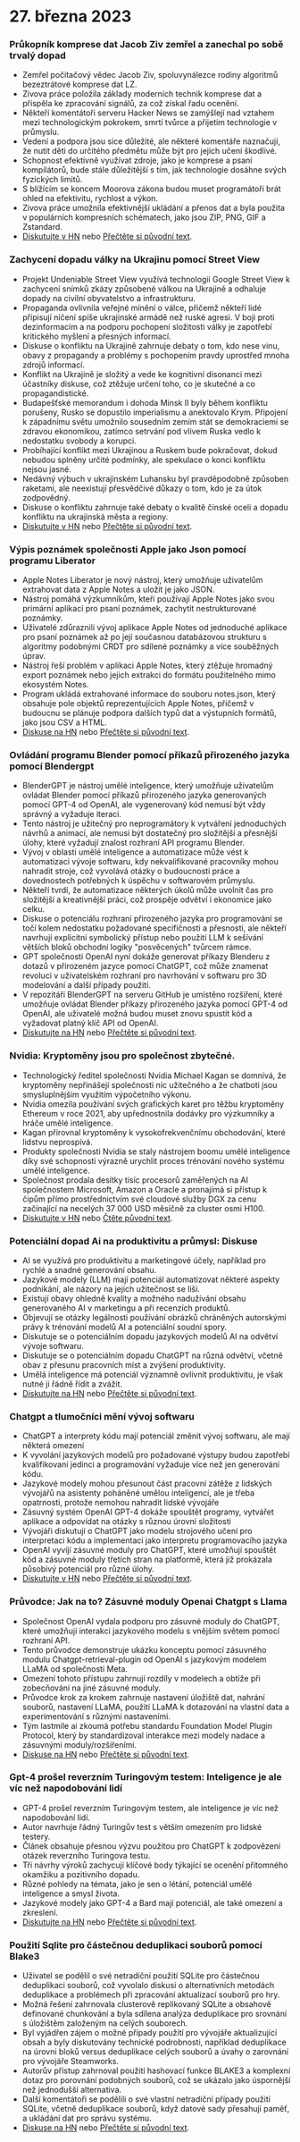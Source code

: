 

<CallToAction />

<Steps>

# 27. března 2023

### Průkopník komprese dat Jacob Ziv zemřel a zanechal po sobě trvalý dopad

- Zemřel počítačový vědec Jacob Ziv, spoluvynálezce rodiny algoritmů bezeztrátové komprese dat LZ.
- Zivova práce položila základy moderních technik komprese dat a přispěla ke zpracování signálů, za což získal řadu ocenění.
- Někteří komentátoři serveru Hacker News se zamýšlejí nad vztahem mezi technologickým pokrokem, smrtí tvůrce a přijetím technologie v průmyslu.
- Vedení a podpora jsou sice důležité, ale některé komentáře naznačují, že nutit děti do určitého předmětu může být pro jejich učení škodlivé.
- Schopnost efektivně využívat zdroje, jako je komprese a psaní kompilátorů, bude stále důležitější s tím, jak technologie dosáhne svých fyzických limitů.
- S blížícím se koncem Moorova zákona budou muset programátoři brát ohled na efektivitu, rychlost a výkon.
- Zivova práce umožnila efektivnější ukládání a přenos dat a byla použita v populárních kompresních schématech, jako jsou ZIP, PNG, GIF a Zstandard.
- [Diskutujte v HN](http://news.ycombinator.com/item?id=35316836) nebo [Přečtěte si původní text](https://twitter.com/erlichya/status/1639973591214182400).

### Zachycení dopadu války na Ukrajinu pomocí Street View

- Projekt Undeniable Street View využívá technologii Google Street View k zachycení snímků zkázy způsobené válkou na Ukrajině a odhaluje dopady na civilní obyvatelstvo a infrastrukturu.
- Propaganda ovlivnila veřejné mínění o válce, přičemž někteří lidé připisují ničení spíše ukrajinské armádě než ruské agresi. V boji proti dezinformacím a na podporu pochopení složitosti války je zapotřebí kritického myšlení a přesných informací.
- Diskuse o konfliktu na Ukrajině zahrnuje debaty o tom, kdo nese vinu, obavy z propagandy a problémy s pochopením pravdy uprostřed mnoha zdrojů informací.
- Konflikt na Ukrajině je složitý a vede ke kognitivní disonanci mezi účastníky diskuse, což ztěžuje určení toho, co je skutečné a co propagandistické.
- Budapešťské memorandum i dohoda Minsk II byly během konfliktu porušeny, Rusko se dopustilo imperialismu a anektovalo Krym. Připojení k západnímu světu umožnilo sousedním zemím stát se demokraciemi se zdravou ekonomikou, zatímco setrvání pod vlivem Ruska vedlo k nedostatku svobody a korupci.
- Probíhající konflikt mezi Ukrajinou a Ruskem bude pokračovat, dokud nebudou splněny určité podmínky, ale spekulace o konci konfliktu nejsou jasné.
- Nedávný výbuch v ukrajinském Luhansku byl pravděpodobně způsoben raketami, ale neexistují přesvědčivé důkazy o tom, kdo je za útok zodpovědný.
- Diskuse o konfliktu zahrnuje také debaty o kvalitě čínské oceli a dopadu konfliktu na ukrajinská města a regiony.
- [Diskutujte v HN](http://news.ycombinator.com/item?id=35312352) nebo [Přečtěte si původní text](https://theundeniablestreetview.com/).

### Výpis poznámek společnosti Apple jako Json pomocí programu Liberator

- Apple Notes Liberator je nový nástroj, který umožňuje uživatelům extrahovat data z Apple Notes a uložit je jako JSON.
- Nástroj pomáhá výzkumníkům, kteří používají Apple Notes jako svou primární aplikaci pro psaní poznámek, zachytit nestrukturované poznámky.
- Uživatelé zdůraznili vývoj aplikace Apple Notes od jednoduché aplikace pro psaní poznámek až po její současnou databázovou strukturu s algoritmy podobnými CRDT pro sdílené poznámky a více souběžných úprav.
- Nástroj řeší problém v aplikaci Apple Notes, který ztěžuje hromadný export poznámek nebo jejich extrakci do formátu použitelného mimo ekosystém Notes.
- Program ukládá extrahované informace do souboru notes.json, který obsahuje pole objektů reprezentujících Apple Notes, přičemž v budoucnu se plánuje podpora dalších typů dat a výstupních formátů, jako jsou CSV a HTML.
- [Diskuse na HN](http://news.ycombinator.com/item?id=35316679) nebo [Přečtěte si původní text](https://github.com/HamburgChimps/apple-notes-liberator).

### Ovládání programu Blender pomocí příkazů přirozeného jazyka pomocí Blendergpt

- BlenderGPT je nástroj umělé inteligence, který umožňuje uživatelům ovládat Blender pomocí příkazů přirozeného jazyka generovaných pomocí GPT-4 od OpenAI, ale vygenerovaný kód nemusí být vždy správný a vyžaduje iteraci.
- Tento nástroj je užitečný pro neprogramátory k vytváření jednoduchých návrhů a animací, ale nemusí být dostatečný pro složitější a přesnější úlohy, které vyžadují znalost rozhraní API programu Blender.
- Vývoj v oblasti umělé inteligence a automatizace může vést k automatizaci vývoje softwaru, kdy nekvalifikované pracovníky mohou nahradit stroje, což vyvolává otázky o budoucnosti práce a dovednostech potřebných k úspěchu v softwarovém průmyslu.
- Někteří tvrdí, že automatizace některých úkolů může uvolnit čas pro složitější a kreativnější práci, což prospěje odvětví i ekonomice jako celku.
- Diskuse o potenciálu rozhraní přirozeného jazyka pro programování se točí kolem nedostatku požadované specifičnosti a přesnosti, ale někteří navrhují explicitní symbolický přístup nebo použití LLM k sešívání větších bloků obchodní logiky "posvěcených" tvůrcem rámce.
- GPT společnosti OpenAI nyní dokáže generovat příkazy Blenderu z dotazů v přirozeném jazyce pomocí ChatGPT, což může znamenat revoluci v uživatelském rozhraní pro navrhování v softwaru pro 3D modelování a další případy použití.
- V repozitáři BlenderGPT na serveru GitHub je umístěno rozšíření, které umožňuje ovládat Blender příkazy přirozeného jazyka pomocí GPT-4 od OpenAI, ale uživatelé možná budou muset znovu spustit kód a vyžadovat platný klíč API od OpenAI.
- [Diskutujte na HN](http://news.ycombinator.com/item?id=35320571) nebo [Přečtěte si původní text](https://github.com/gd3kr/BlenderGPT).

### Nvidia: Kryptoměny jsou pro společnost zbytečné.

- Technologický ředitel společnosti Nvidia Michael Kagan se domnívá, že kryptoměny nepřinášejí společnosti nic užitečného a že chatboti jsou smysluplnějším využitím výpočetního výkonu.
- Nvidia omezila používání svých grafických karet pro těžbu kryptoměny Ethereum v roce 2021, aby upřednostnila dodávky pro výzkumníky a hráče umělé inteligence.
- Kagan přirovnal kryptoměny k vysokofrekvenčnímu obchodování, které lidstvu neprospívá.
- Produkty společnosti Nvidia se staly nástrojem boomu umělé inteligence díky své schopnosti výrazně urychlit proces trénování nového systému umělé inteligence.
- Společnost prodala desítky tisíc procesorů zaměřených na AI společnostem Microsoft, Amazon a Oracle a pronajímá si přístup k čipům přímo prostřednictvím své cloudové služby DGX za cenu začínající na necelých 37 000 USD měsíčně za cluster osmi H100.
- [Diskutujte v HN](http://news.ycombinator.com/item?id=35317464) nebo [Čtěte původní text](https://www.theguardian.com/technology/2023/mar/26/cryptocurrencies-add-nothing-useful-to-society-nvidia-chatbots-processing-crypto-mining).

### Potenciální dopad Ai na produktivitu a průmysl: Diskuse

- AI se využívá pro produktivitu a marketingové účely, například pro rychlé a snadné generování obsahu.
- Jazykové modely (LLM) mají potenciál automatizovat některé aspekty podnikání, ale názory na jejich užitečnost se liší.
- Existují obavy ohledně kvality a možného nadužívání obsahu generovaného AI v marketingu a při recenzích produktů.
- Objevují se otázky legálnosti používání obrázků chráněných autorskými právy k trénování modelů AI a potenciální soudní spory.
- Diskutuje se o potenciálním dopadu jazykových modelů AI na odvětví vývoje softwaru.
- Diskutuje se o potenciálním dopadu ChatGPT na různá odvětví, včetně obav z přesunu pracovních míst a zvýšení produktivity.
- Umělá inteligence má potenciál významně ovlivnit produktivitu, je však nutné ji řádně řídit a zvážit.
- [Diskutujte na HN](http://news.ycombinator.com/item?id=35312694) nebo [Přečtěte si původní text](https://oneusefulthing.substack.com/p/superhuman-what-can-ai-do-in-30-minutes).

### Chatgpt a tlumočníci mění vývoj softwaru

- ChatGPT a interprety kódu mají potenciál změnit vývoj softwaru, ale mají některá omezení
- K vyvolání jazykových modelů pro požadované výstupy budou zapotřebí kvalifikovaní jedinci a programování vyžaduje více než jen generování kódu.
- Jazykové modely mohou přesunout část pracovní zátěže z lidských vývojářů na asistenty poháněné umělou inteligencí, ale je třeba opatrnosti, protože nemohou nahradit lidské vývojáře
- Zásuvný systém OpenAI GPT-4 dokáže spouštět programy, vytvářet aplikace a odpovídat na otázky s různou úrovní složitosti
- Vývojáři diskutují o ChatGPT jako modelu strojového učení pro interpretaci kódu a implementaci jako interpretu programovacího jazyka
- OpenAI vyvíjí zásuvné moduly pro ChatGPT, které umožňují spouštět kód a zásuvné moduly třetích stran na platformě, která již prokázala působivý potenciál pro různé úlohy.
- [Diskutujte v HN](http://news.ycombinator.com/item?id=35312609) nebo [Přečtěte si původní text](https://andrewmayneblog.wordpress.com/2023/03/23/chatgpt-code-interpreter-magic/).

### Průvodce: Jak na to? Zásuvné moduly Openai Chatgpt s Llama

- Společnost OpenAI vydala podporu pro zásuvné moduly do ChatGPT, které umožňují interakci jazykového modelu s vnějším světem pomocí rozhraní API.
- Tento průvodce demonstruje ukázku konceptu pomocí zásuvného modulu Chatgpt-retrieval-plugin od OpenAI s jazykovým modelem LLaMA od společnosti Meta.
- Omezení tohoto přístupu zahrnují rozdíly v modelech a obtíže při zobecňování na jiné zásuvné moduly.
- Průvodce krok za krokem zahrnuje nastavení úložiště dat, nahrání souborů, nastavení LLaMA, použití LLaMA k dotazování na vlastní data a experimentování s různými nastaveními.
- Tým lastmile ai zkoumá potřebu standardu Foundation Model Plugin Protocol, který by standardizoval interakce mezi modely nadace a zásuvnými moduly/rozšířeními.
- [Diskuse na HN](http://news.ycombinator.com/item?id=35315542) nebo [Přečtěte si původní text](https://blog.lastmileai.dev/using-openais-retrieval-plugin-with-llama-d2e0b6732f14).

### Gpt-4 prošel reverzním Turingovým testem: Inteligence je ale víc než napodobování lidí

- GPT-4 prošel reverzním Turingovým testem, ale inteligence je víc než napodobování lidí.
- Autor navrhuje řádný Turingův test s větším omezením pro lidské testery.
- Článek obsahuje přesnou výzvu použitou pro ChatGPT k zodpovězení otázek reverzního Turingova testu.
- Tři návrhy výroků zachycují klíčové body týkající se ocenění přítomného okamžiku a pozitivního dopadu.
- Různé pohledy na témata, jako je sen o létání, potenciál umělé inteligence a smysl života.
- Jazykové modely jako GPT-4 a Bard mají potenciál, ale také omezení a zkreslení.
- [Diskutujte na HN](http://news.ycombinator.com/item?id=35313171) nebo [Přečtěte si původní text](https://gist.github.com/rain-1/3bf56122b0ebeac929dff0f881ee8e4c).

### Použití Sqlite pro částečnou deduplikaci souborů pomocí Blake3

- Uživatel se podělil o své netradiční použití SQLite pro částečnou deduplikaci souborů, což vyvolalo diskusi o alternativních metodách deduplikace a problémech při zpracování aktualizací souborů pro hry.
- Možná řešení zahrnovala clusterově replikovaný SQLite a obsahově definované chunkování a byla sdílena analýza deduplikace pro srovnání s úložištěm založeným na celých souborech.
- Byl vyjádřen zájem o možné případy použití pro vývojáře aktualizující obsah a byly diskutovány technické podrobnosti, například deduplikace na úrovni bloků versus deduplikace celých souborů a úvahy o zarovnání pro vývojáře Steamworks.
- Autorův přístup zahrnoval použití hashovací funkce BLAKE3 a komplexní dotaz pro porovnání podobných souborů, což se ukázalo jako úspornější než jednodušší alternativa.
- Další komentátoři se podělili o své vlastní netradiční případy použití SQLite, včetně deduplikace souborů, když datové sady přesahují paměť, a ukládání dat pro správu systému.
- [Diskuse na HN](http://news.ycombinator.com/item?id=35317419) nebo [Přečtěte si původní text](https://sqlite.org/forum/forumpost/7fecf11e42c71a91?raw).

</Steps>
